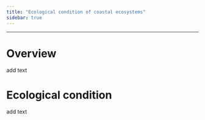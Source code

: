 ```yaml
---
title: "Ecological condition of coastal ecosystems"
sidebar: true
---
```


------------------------------------------------------------------------

# Overview

add text

# Ecological condition

add text
